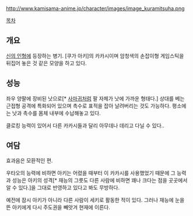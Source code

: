 http://www.kamisama-anime.jp/character/images/image_kuramitsuha.png

[[목차]]

== 개요 ==
[[신의 인형]]에 등장하는 병기. [쿠가 아키]의 카카시이며 암청색의 손잡이형 게임스틱을 뒤집어 놓은 것 같은 모양을 하고 있다.

== 성능 ==
좌우 양팔에 장비된 낫으로[* [[사마귀]]처럼 팔 자체가 낫에 가까운 형태다.] 상대를 베는 근접형 공격에 특화되어 있으며 촉수로 표적을 잡아 날려버리는 것도 가능하다. 평소에는 낫과 촉수를 몸체 내부에 수납해놓고 있다.

클로킹 능력이 있어서 다른 카카시들과 달리 아무데나 데리고 다닐 수 있다..

== 여담 ==
효과음은 모환적인 편.

우타오의 능력에 비하면 아키는 어렸을 때부터 이 카카시를 사용했었기 때문에 그 능력과 성능은 아키의 성격[* 재능의 그릇도 다른 사람에 비하면 꽤나 크다는 점을 곳곳에서 알 수 있다.]을 그대로 반영하고 있다고 봐도 무방하다.

예전에 잠시 아키가 아니라 다른 사람이 세키로 활동한 적이 있다. 그러나 재능에 눈을 뜬 아키에게 다시 주도권을 빼앗겨 현재에 이른다.
